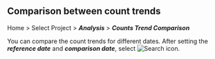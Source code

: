 ## Comparison between count trends

Home > Select Project > **_Analysis_** > **_Counts Trend Comparison_**

<ImgLang img="analysis-compare-count.png" desc="Count Trend Comparison" />

You can compare the count trends for different dates. After setting the **_reference date_** and **_comparison date_**, select ![Search icon](/img/ico-btn-search.png).

